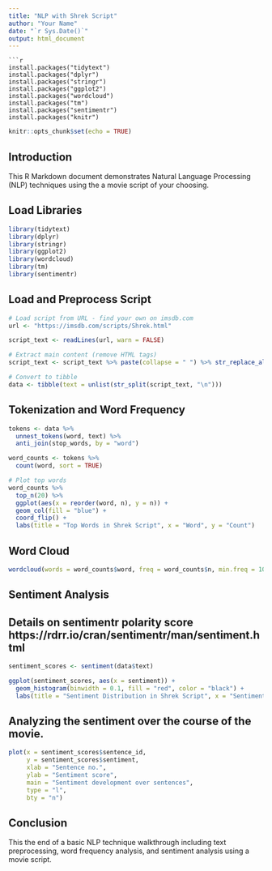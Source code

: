 ```yaml
---
title: "NLP with Shrek Script"
author: "Your Name"
date: "`r Sys.Date()`"
output: html_document
---
```


```
```r
install.packages("tidytext")
install.packages("dplyr")
install.packages("stringr")
install.packages("ggplot2")
install.packages("wordcloud")
install.packages("tm")
install.packages("sentimentr")
install.packages("knitr")
```

```r
knitr::opts_chunk$set(echo = TRUE)
```

## Introduction
This R Markdown document demonstrates Natural Language Processing (NLP) techniques using the a movie script of your choosing.

## Load Libraries
```r
library(tidytext)
library(dplyr)
library(stringr)
library(ggplot2)
library(wordcloud)
library(tm)
library(sentimentr)
```

## Load and Preprocess Script
```r
# Load script from URL - find your own on imsdb.com
url <- "https://imsdb.com/scripts/Shrek.html"

script_text <- readLines(url, warn = FALSE)

# Extract main content (remove HTML tags)
script_text <- script_text %>% paste(collapse = " ") %>% str_replace_all("<.*?>", " ")

# Convert to tibble
data <- tibble(text = unlist(str_split(script_text, "\n")))
```

## Tokenization and Word Frequency
```r
tokens <- data %>%
  unnest_tokens(word, text) %>%
  anti_join(stop_words, by = "word")

word_counts <- tokens %>%
  count(word, sort = TRUE)

# Plot top words
word_counts %>%
  top_n(20) %>%
  ggplot(aes(x = reorder(word, n), y = n)) +
  geom_col(fill = "blue") +
  coord_flip() +
  labs(title = "Top Words in Shrek Script", x = "Word", y = "Count")
```

## Word Cloud
```r
wordcloud(words = word_counts$word, freq = word_counts$n, min.freq = 10, colors = brewer.pal(8, "Dark2"))
```

## Sentiment Analysis
## Details on sentimentr polarity score https://rdrr.io/cran/sentimentr/man/sentiment.html
```r
sentiment_scores <- sentiment(data$text)

ggplot(sentiment_scores, aes(x = sentiment)) +
  geom_histogram(binwidth = 0.1, fill = "red", color = "black") +
  labs(title = "Sentiment Distribution in Shrek Script", x = "Sentiment Score", y = "Frequency")
```

## Analyzing the sentiment over the course of the movie.

```r

plot(x = sentiment_scores$sentence_id,
     y = sentiment_scores$sentiment,
     xlab = "Sentence no.",
     ylab = "Sentiment score",
     main = "Sentiment development over sentences",
     type = "l",
     bty = "n")
```


## Conclusion
This the end of a basic NLP technique walkthrough including text preprocessing, word frequency analysis, and sentiment analysis using a movie script.
